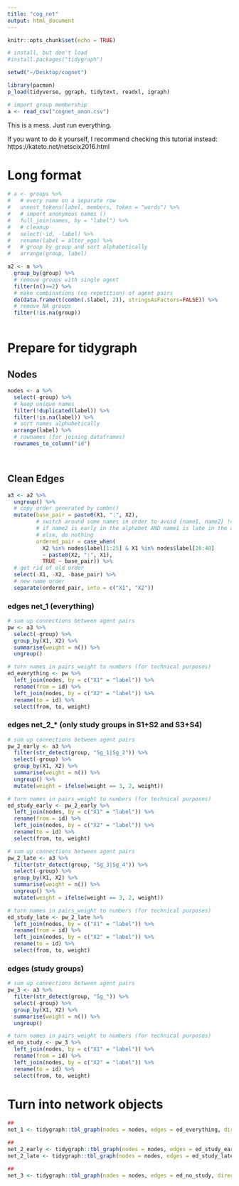 ```yaml
---
title: "cog_net"
output: html_document
---
```


```r
knitr::opts_chunk$set(echo = TRUE)

# install, but don't load
#install.packages("tidygraph")

setwd("~/Desktop/cognet")

library(pacman)
p_load(tidyverse, ggraph, tidytext, readxl, igraph)

# import group membership
a <- read_csv("cognet_anon.csv")
```

This is a mess. Just run everything.

If you want to do it yourself, I recommend checking this tutorial instead: https://kateto.net/netscix2016.html

# Long format
```r
# a <- groups %>%
#   # every name on a separate row
#   unnest_tokens(label, members, token = "words") %>%
#   # import anonymous names ()
#   full_join(names, by = "label") %>%
#   # cleanup
#   select(-id, -label) %>%
#   rename(label = alter_ego) %>%
#   # group by group and sort alphabetically
#   arrange(group, label)

a2 <- a %>% 
  group_by(group) %>%
  # remove groups with single agent
  filter(n()>=2) %>% 
  # make combinations (no repetition) of agent pairs
  do(data.frame(t(combn(.$label, 2)), stringsAsFactors=FALSE)) %>%
  # remove NA groups
  filter(!is.na(group))
  
```


# Prepare for tidygraph
## Nodes
```r
nodes <- a %>%
  select(-group) %>%
  # keep unique names
  filter(!duplicated(label)) %>%
  filter(!is.na(label)) %>%
  # sort names alphabetically
  arrange(label) %>%
  # rownames (for joining dataframes)
  rownames_to_column("id")

  
```


## Clean Edges
```r
a3 <- a2 %>%
  ungroup() %>%
  # copy order generated by combn()
  mutate(base_pair = paste0(X1, ":", X2),
         # switch around some names in order to avoid {name1, name2} != {name2, name1}
         # if name2 is early in the alphabet AND name1 is late in the alphabet: swith order
         # else, do nothing
         ordered_pair = case_when(
           X2 %in% nodes$label[1:25] & X1 %in% nodes$label[26:48] 
           ~ paste0(X2, ":", X1),
           TRUE ~ base_pair)) %>%
  # get rid of old order
  select(-X1, -X2, -base_pair) %>%
  # new name order
  separate(ordered_pair, into = c("X1", "X2"))
```


### edges net_1 (everything)
```r
# sum up connections between agent pairs
pw <- a3 %>%
  select(-group) %>%
  group_by(X1, X2) %>%
  summarise(weight = n()) %>% 
  ungroup()

# turn names in pairs_weight to numbers (for technical purposes)
ed_everything <- pw %>% 
  left_join(nodes, by = c("X1" = "label")) %>% 
  rename(from = id) %>%
  left_join(nodes, by = c("X2" = "label")) %>% 
  rename(to = id) %>%
  select(from, to, weight)
```


### edges net_2_* (only study groups in S1+S2 and S3+S4)
```r
# sum up connections between agent pairs
pw_2_early <- a3 %>%
  filter(str_detect(group, "Sg_1|Sg_2")) %>%
  select(-group) %>%
  group_by(X1, X2) %>%
  summarise(weight = n()) %>% 
  ungroup() %>%
  mutate(weight = ifelse(weight == 3, 2, weight))

# turn names in pairs_weight to numbers (for technical purposes)
ed_study_early <- pw_2_early %>% 
  left_join(nodes, by = c("X1" = "label")) %>% 
  rename(from = id) %>%
  left_join(nodes, by = c("X2" = "label")) %>% 
  rename(to = id) %>%
  select(from, to, weight)

# sum up connections between agent pairs
pw_2_late <- a3 %>%
  filter(str_detect(group, "Sg_3|Sg_4")) %>%
  select(-group) %>%
  group_by(X1, X2) %>%
  summarise(weight = n()) %>% 
  ungroup() %>%
  mutate(weight = ifelse(weight == 3, 2, weight))

# turn names in pairs_weight to numbers (for technical purposes)
ed_study_late <- pw_2_late %>% 
  left_join(nodes, by = c("X1" = "label")) %>% 
  rename(from = id) %>%
  left_join(nodes, by = c("X2" = "label")) %>% 
  rename(to = id) %>%
  select(from, to, weight)
```


### edges (study groups)
```r
# sum up connections between agent pairs
pw_3 <- a3 %>%
  filter(str_detect(group, "Sg_")) %>%
  select(-group) %>%
  group_by(X1, X2) %>%
  summarise(weight = n()) %>% 
  ungroup()

# turn names in pairs_weight to numbers (for technical purposes)
ed_no_study <- pw_3 %>% 
  left_join(nodes, by = c("X1" = "label")) %>% 
  rename(from = id) %>%
  left_join(nodes, by = c("X2" = "label")) %>% 
  rename(to = id) %>%
  select(from, to, weight)
```


# Turn into network objects
```r
##
net_1 <- tidygraph::tbl_graph(nodes = nodes, edges = ed_everything, directed = FALSE)

##
net_2_early <- tidygraph::tbl_graph(nodes = nodes, edges = ed_study_early, directed = FALSE)
net_2_late <- tidygraph::tbl_graph(nodes = nodes, edges = ed_study_late, directed = FALSE)

##
net_3 <- tidygraph::tbl_graph(nodes = nodes, edges = ed_no_study, directed = FALSE)
```
